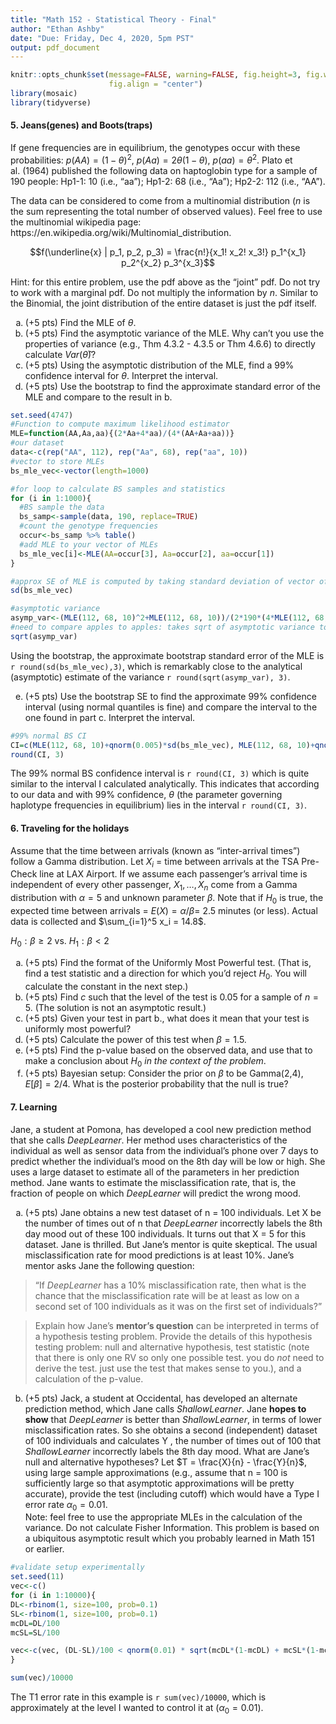 ```yaml
---
title: "Math 152 - Statistical Theory - Final"
author: "Ethan Ashby"
date: "Due: Friday, Dec 4, 2020, 5pm PST"
output: pdf_document
---
```


```r
knitr::opts_chunk$set(message=FALSE, warning=FALSE, fig.height=3, fig.width=5, 
                      fig.align = "center")
library(mosaic)
library(tidyverse)
```

#### 5.  Jeans(genes) and Boots(traps)

If gene frequencies are in equilibrium, the genotypes occur with these probabilities: $p(AA)=(1-\theta)^2, \ p(Aa) = 2\theta(1-\theta), \ p(aa)=\theta^2$. Plato et al. (1964) published the following data on haptoglobin type for a sample of 190 people: Hp1-1: 10 (i.e., "aa"); Hp1-2: 68 (i.e., "Aa"); Hp2-2: 112 (i.e., "AA"). 

The data can be considered to come from a multinomial distribution ($n$ is the sum representing the total number of observed values).  Feel free to use the multinomial wikipedia page: https://en.wikipedia.org/wiki/Multinomial_distribution.

$$f(\underline{x} | p_1, p_2, p_3) = \frac{n!}{x_1! x_2! x_3!} p_1^{x_1} p_2^{x_2} p_3^{x_3}$$

Hint:  for this entire problem, use the pdf above as the "joint" pdf.  Do not try to work with a marginal pdf.  Do not multiply the information by $n$.  Similar to the Binomial, the joint distribution of the entire dataset is just the pdf itself. 


 a. (+5 pts) Find the MLE of $\theta$. 
 b. (+5 pts) Find the asymptotic variance of the MLE.  Why can't you use the properties of variance (e.g., Thm 4.3.2 - 4.3.5 or Thm 4.6.6) to directly calculate $Var(\hat{\theta})$?
 c. (+5 pts) Using the asymptotic distribution of the MLE, find a 99% confidence interval for $\theta$.  Interpret the interval. 
 d. (+5 pts) Use the bootstrap to find the approximate standard error of the MLE and compare to the result in b. 
 
```r
set.seed(4747)
#Function to compute maximum likelihood estimator
MLE=function(AA,Aa,aa){(2*Aa+4*aa)/(4*(AA+Aa+aa))}
#our dataset
data<-c(rep("AA", 112), rep("Aa", 68), rep("aa", 10))
#vector to store MLEs
bs_mle_vec<-vector(length=1000)

#for loop to calculate BS samples and statistics
for (i in 1:1000){
  #BS sample the data
  bs_samp<-sample(data, 190, replace=TRUE)
  #count the genotype frequencies
  occur<-bs_samp %>% table()
  #add MLE to your vector of MLEs
  bs_mle_vec[i]<-MLE(AA=occur[3], Aa=occur[2], aa=occur[1])
}

#approx SE of MLE is computed by taking standard deviation of vector of BS MLEs
sd(bs_mle_vec)

#asymptotic variance
asymp_var<-(MLE(112, 68, 10)^2+MLE(112, 68, 10))/(2*190*(4*MLE(112, 68, 10)+1))
#need to compare apples to apples: takes sqrt of asymptotic variance to get asymptotic SE
sqrt(asymp_var)
```
 
Using the bootstrap, the approximate bootstrap standard error of the MLE is `r round(sd(bs_mle_vec),3)`, which is remarkably close to the analytical (asymptotic) estimate of the variance `r round(sqrt(asymp_var), 3)`.
 
 e. (+5 pts) Use the bootstrap SE to find the approximate 99% confidence interval (using normal quantiles is fine) and compare the interval to the one found in part c.  Interpret the interval.  

```r
#99% normal BS CI
CI=c(MLE(112, 68, 10)+qnorm(0.005)*sd(bs_mle_vec), MLE(112, 68, 10)+qnorm(0.995)*sd(bs_mle_vec))
round(CI, 3)
```
The 99% normal BS confidence interval is `r round(CI, 3)` which is quite similar to the interval I calculated analytically. This indicates that according to our data and with 99% confidence, $\theta$ (the parameter governing haplotype frequencies in equilibrium) lies in the interval `r round(CI, 3)`.

#### 6. Traveling for the holidays

Assume that the time between arrivals (known as "inter-arrival times") follow a Gamma distribution.   Let $X_i$ = time between arrivals at the TSA Pre-Check line at LAX Airport.  If we assume each passenger's arrival time is independent of every other passenger, $X_1, \ldots, X_n$ come from a Gamma distribution with $\alpha = 5$ and unknown parameter $\beta$.  Note that if $H_0$ is true, the expected time between arrivals = $E(X) = \alpha / \beta =$ 2.5 minutes (or less).   Actual data is collected and $\sum_{i=1}^5 x_i = 14.8$.

$H_0: \beta \geq 2$ vs. $H_1: \beta < 2$

  a. (+5 pts) Find the format of the Uniformly Most Powerful test.  (That is, find a test statistic and a direction for which you'd reject $H_0$.  You will calculate the constant in the next step.)
  b. (+5 pts) Find $c$ such that the level of the test is 0.05 for a sample of $n=5$.  (The solution is not an asymptotic result.)
  c. (+5 pts) Given your test in part b., what does it mean that your test is uniformly most powerful?
  d. (+5 pts) Calculate the power of this test when $\beta = 1.5$.
  e. (+5 pts) Find the p-value based on the observed data, and use that to make a conclusion about $H_0$ *in the context of the problem*. 
  f. (+5 pts) Bayesian setup:  Consider the prior on $\beta$ to be Gamma(2,4), $E[\beta] = 2/4$.  What is the posterior probability that the null is true?  


#### 7. Learning

Jane, a student at Pomona, has developed a cool new prediction method that she calls *DeepLearner*. Her method uses characteristics of the individual as well as sensor data from the individual's phone over 7 days to predict whether the individual's mood on the 8th day will be low or high. She uses a large dataset to estimate all of the parameters in her prediction method. Jane wants to estimate the misclassification rate, that is, the fraction of people on which *DeepLearner* will predict the wrong mood.

  a. (+5 pts) Jane obtains a new test dataset of n = 100 individuals. Let X be the number of times out of n that *DeepLearner* incorrectly labels the 8th day mood out of these 100 individuals. It turns out that X = 5 for this dataset. Jane is thrilled. But Jane's mentor is quite skeptical. The usual misclassification rate for mood predictions is at least 10%. Jane's mentor asks Jane the following question:   
  
> "If *DeepLearner* has a 10% misclassification rate, then what is the chance that the misclassification rate will be at least as low on a second set of 100 individuals as it was on the first set of individuals?"  

> Explain how Jane's **mentor's question** can be interpreted in terms of a hypothesis testing problem. Provide the details of this hypothesis testing problem: null and alternative hypothesis, test statistic (note that there is only one RV so only one possible test.  you do *not* need to derive the test.  just use the test that makes sense to you.), and a calculation of the p-value.  

   b. (+5 pts) Jack, a student at Occidental, has developed an alternate prediction method, which Jane calls *ShallowLearner*. Jane **hopes to show** that *DeepLearner* is better than *ShallowLearner*, in terms of lower misclassification rates. So she obtains a second (independent) dataset of 100 individuals and calculates Y , the number of times out of 100 that *ShallowLearner* incorrectly labels the 8th day mood. What are Jane's null and alternative hypotheses? Let $T = \frac{X}{n} - \frac{Y}{n}$, using large sample approximations (e.g., assume that n = 100 is sufficiently large so that asymptotic approximations will be pretty accurate), provide the test (including cutoff) which would have a Type I error rate $\alpha_0 = 0.01$.  
   Note: feel free to use the appropriate MLEs in the calculation of the variance.  Do not calculate Fisher Information. This problem is based on a ubiquitous asymptotic result which you probably learned in Math 151 or earlier.  
   
```r
#validate setup experimentally
set.seed(11)
vec<-c()
for (i in 1:10000){
DL<-rbinom(1, size=100, prob=0.1)
SL<-rbinom(1, size=100, prob=0.1)
mcDL=DL/100
mcSL=SL/100

vec<-c(vec, (DL-SL)/100 < qnorm(0.01) * sqrt(mcDL*(1-mcDL) + mcSL*(1-mcSL))/10)
}

sum(vec)/10000
```

The T1 error rate in this example is `r sum(vec)/10000`, which is approximately at the level I wanted to control it at ($\alpha_0=0.01$).